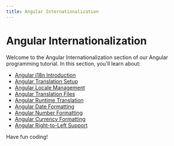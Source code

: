 ```yaml
---
title: Angular Internationalization
---
```


# Angular Internationalization

Welcome to the Angular Internationalization section of our Angular programming tutorial. In this section, you'll learn about:

- [Angular i18n Introduction](./0-angular-i18n-introduction.mdx)
- [Angular Translation Setup](./1-angular-translation-setup.mdx)
- [Angular Locale Management](./2-angular-locale-management.mdx)
- [Angular Translation Files](./3-angular-translation-files.mdx)
- [Angular Runtime Translation](./4-angular-runtime-translation.mdx)
- [Angular Date Formatting](./5-angular-date-formatting.mdx)
- [Angular Number Formatting](./6-angular-number-formatting.mdx)
- [Angular Currency Formatting](./7-angular-currency-formatting.mdx)
- [Angular Right-to-Left Support](./8-angular-right-to-left-support.mdx)

Have fun coding!